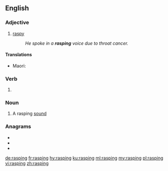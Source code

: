 ==English==

===Adjective===
{{en-adj}}

# [[raspy]]
#: ''He spoke in a '''rasping''' voice due to throat cancer.''

====Translations====
{{trans-top|raspy}}
* Maori: {{t|mi|māngūngungu}}
{{trans-mid}}
{{trans-bottom}}

===Verb===
{{head|en|present participle}}

# {{present participle of|rasp|lang=en|nocat=1}}

===Noun===
{{en-noun}}

# A rasping [[sound]]

===Anagrams===
* {{l|en|parings}}
* {{l|en|parsing}}
* {{l|en|sparing}}

[[de:rasping]]
[[fr:rasping]]
[[hy:rasping]]
[[ku:rasping]]
[[ml:rasping]]
[[my:rasping]]
[[pl:rasping]]
[[vi:rasping]]
[[zh:rasping]]